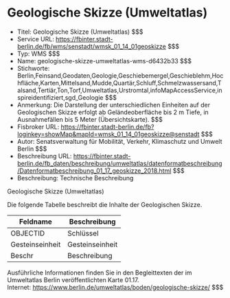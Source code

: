 # Geologische Skizze (Umweltatlas)
- Titel: Geologische Skizze (Umweltatlas) $$$
- Service URL: https://fbinter.stadt-berlin.de/fb/wms/senstadt/wmsk_01_14_01geoskizze $$$
- Typ: WMS $$$
- Name: geologische-skizze-umweltatlas-wms-d6432b33 $$$
- Stichworte: Berlin,Feinsand,Geodaten,Geologie,Geschiebemergel,Geschieblehm,Hochfläche,Karten,Mittelsand,Mudde,Quartär,Schluff,Schmelzwassersand,Talsand,Tertiär,Ton,Torf,Umweltatlas,Urstromtal,infoMapAccessService,inspireidentifiziert,sgd_Geologie $$$
- Anmerkung: Die Darstellung der unterschiedlichen Einheiten auf der Geologischen Skizze erfolgt ab Geländeoberfläche bis 2 m Tiefe, in Ausnahmefällen bis 5 Meter (Übersichtskarte). $$$
- Fisbroker URL: https://fbinter.stadt-berlin.de/fb?loginkey=showMap&mapId=wmsk_01_14_01geoskizze@senstadt $$$
- Autor: Senatsverwaltung für Mobilität, Verkehr, Klimaschutz und Umwelt Berlin $$$
- Beschreibung URL: https://fbinter.stadt-berlin.de/fb_daten/beschreibung/umweltatlas/datenformatbeschreibung/Datenformatbeschreibung_01_17_geoskizze_2018.html $$$
- Beschreibung: Technische Beschreibung 

Geologische Skizze (Umweltatlas)

Die folgende Tabelle beschreibt die Inhalte der Geologischen Skizze. 

| **Feldname**    | **Beschreibung** |
| --------------- | ---------------- |
| OBJECTID        | Schlüssel        |
| Gesteinseinheit | Gesteinseinheit  |
| Beschr          | Beschreibung     |

Ausführliche Informationen finden Sie in den Begleittexten der im Umweltatlas Berlin veröffentlichten Karte 01.17.  
Internet: https://www.berlin.de/umweltatlas/boden/geologische-skizze/ $$$
